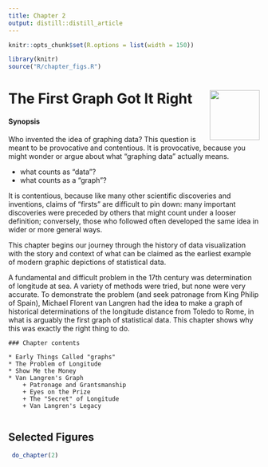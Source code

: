 ```yaml
---
title: Chapter 2
output: distill::distill_article
---
```


<script src="https://ajax.googleapis.com/ajax/libs/jquery/3.1.1/jquery.min.js"></script>

<style>
.zoomDiv {
  opacity: 0;
  position: fixed;
  top: 50%;
  left: 50%;
  z-index: 50;
  transform: translate(-50%, -50%);
  box-shadow: 10px 10px 50px #888888;
  max-height:100%;
}

.zoomImg {
  width: 100%;
}
</style>


<script type="text/javascript">
  $(document).ready(function() {
    $('body').prepend("<div class=\"zoomDiv\"><img src=\"\" class=\"zoomImg\"></div>");
    // onClick function for all plots (img's)
    $('img:not(.zoomImg)').click(function() {
      $('.zoomImg').attr('src', $(this).attr('src'));
      $('.zoomDiv').css({opacity: '1', width: '55%'});
    });
    // onClick function for zoomImg
    $('img.zoomImg').click(function() {
      $('.zoomDiv').css({opacity: '0', width: '0%'});
    });
  });
</script>

```r
knitr::opts_chunk$set(R.options = list(width = 150))

library(knitr)
source("R/chapter_figs.R")
```
# The First Graph Got It Right <img src="images/cartoons/langren.png" align="right" height="100px" />

<div class="chapterprelude">
#### Synopsis {-}

Who invented the idea of graphing data? This question is meant to be provocative and contentious. It is provocative, because you
might wonder or argue about what "graphing data" actually means. 

* what counts as "data"?
* what counts as a "graph"?

It is contentious, because like many other scientific discoveries and inventions, claims of "firsts" are difficult to pin down: many important discoveries were preceded by others that might count under a looser definition; conversely, those who followed  often developed the same idea in wider or more general ways.

This chapter begins our journey through the history of data visualization with the story and context of what can be claimed as the earliest example of modern graphic depictions of statistical data.

A fundamental and difficult problem in the 17th century was determination of longitude at sea. A variety of methods were tried, but none were very accurate. To demonstrate the problem (and seek patronage from King Philip of Spain), Michael Florent van Langren had the idea to make a graph of historical determinations of the longitude distance from Toledo to Rome, in what is arguably the first graph of statistical data. This chapter shows why this was exactly the right thing to do.
</div>

```block
### Chapter contents

* Early Things Called "graphs" 
* The Problem of Longitude  
* Show Me the Money 
* Van Langren's Graph 
	+ Patronage and Grantsmanship
	+ Eyes on the Prize 
	+ The "Secret" of Longitude
	+ Van Langren's Legacy 
 
```



## Selected Figures

```r
 do_chapter(2)
```
